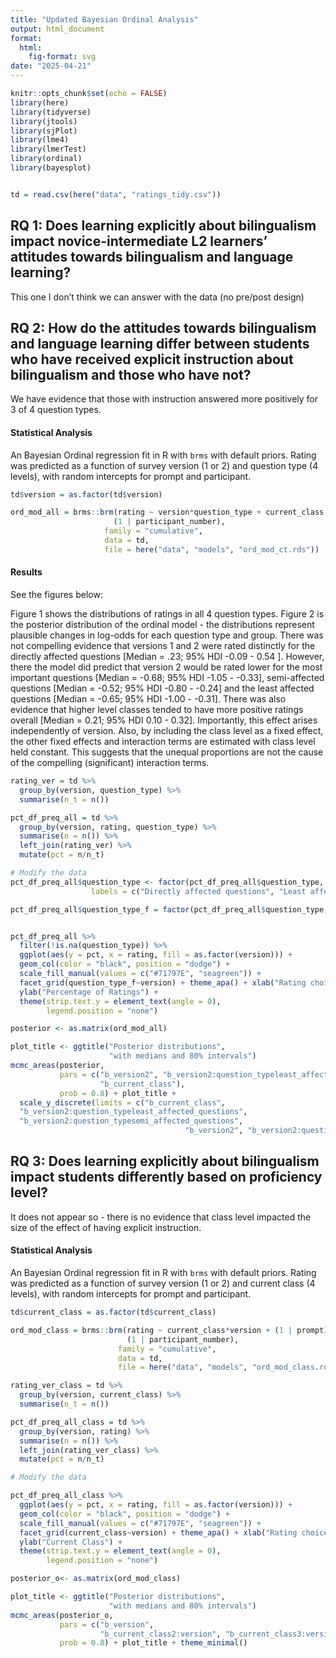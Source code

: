 ```yaml
---
title: "Updated Bayesian Ordinal Analysis"
output: html_document
format:
  html: 
    fig-format: svg
date: "2025-04-21"
---
```


```r
knitr::opts_chunk$set(echo = FALSE)
library(here)
library(tidyverse)
library(jtools)
library(sjPlot)
library(lme4)
library(lmerTest)
library(ordinal)
library(bayesplot)


td = read.csv(here("data", "ratings_tidy.csv"))

```

## **RQ 1:** Does learning explicitly about bilingualism impact novice-intermediate L2 learners’ attitudes towards bilingualism and language learning? 

This one I don't think we can answer with the data (no pre/post design)

## **RQ 2:** How do the attitudes towards bilingualism and language learning differ between students who have received explicit instruction about bilingualism and those who have not? 

We have evidence that those with instruction answered more positively for 3 of 4 question types.


#### Statistical Analysis 

An Bayesian Ordinal regression fit in R with `brms` with default priors. Rating was predicted as a function of survey version (1 or 2) and question type (4 levels), with random intercepts for prompt and participant. 

```r
td$version = as.factor(td$version)

ord_mod_all = brms::brm(rating ~ version*question_type + current_class + (1 | prompt) + 
                       (1 | participant_number),
                     family = "cumulative",
                     data = td, 
                     file = here("data", "models", "ord_mod_ct.rds"))
```

#### Results 

See the figures below:

Figure 1 shows the distributions of ratings in all 4 question types.
Figure 2 is the posterior distribution of the ordinal model - the distributions represent plausible changes in log-odds for each question type and group. There was not compelling evidence that versions 1 and 2 were rated distinctly for the directly affected questions [Median = .23; 95% HDI -0.09 - 0.54 ].
However, there the model did predict that version 2 would be rated lower for the most important questions [Median = -0.68; 95% HDI -1.05 - -0.33], semi-affected questions [Median = -0.52; 95% HDI -0.80 - -0.24] and the least affected questions [Median = -0.65; 95% HDI -1.00 - -0.31].
There was also evidence that higher level classes tended to have more positive ratings overall [Median = 0.21; 95% HDI 0.10 - 0.32].
Importantly, this effect arises independently of version.
Also, by including the class level as a fixed effect, the other fixed effects and interaction terms are estimated with class level held constant. 
This suggests that the unequal proportions are not the cause of the compelling (significant) interaction terms.


```r
rating_ver = td %>% 
  group_by(version, question_type) %>% 
  summarise(n_t = n())

pct_df_preq_all = td %>%
  group_by(version, rating, question_type) %>% 
  summarise(n = n()) %>% 
  left_join(rating_ver) %>% 
  mutate(pct = n/n_t)

# Modify the data
pct_df_preq_all$question_type <- factor(pct_df_preq_all$question_type, levels = c("directly_affected_questions", "least_affected_questions", "most_interested_qs", "semi_affected_questions"), 
                  labels = c("Directly affected questions", "Least affected questions", "Most important questions", "Semi-affected questions"))

pct_df_preq_all$question_type_f = factor(pct_df_preq_all$question_type, levels=c('Most important questions', 'Directly affected questions','Semi-affected questions','Least affected questions'))


pct_df_preq_all %>% 
  filter(!is.na(question_type)) %>% 
  ggplot(aes(y = pct, x = rating, fill = as.factor(version))) + 
  geom_col(color = "black", position = "dodge") + 
  scale_fill_manual(values = c("#71797E", "seagreen")) +
  facet_grid(question_type_f~version) + theme_apa() + xlab("Rating choice") +
  ylab("Percentage of Ratings") + 
  theme(strip.text.y = element_text(angle = 0),
        legend.position = "none")
```

```r
posterior <- as.matrix(ord_mod_all)

plot_title <- ggtitle("Posterior distributions",
                      "with medians and 80% intervals")
mcmc_areas(posterior,
           pars = c("b_version2", "b_version2:question_typeleast_affected_questions", "b_version2:question_typemost_interested_qs", "b_version2:question_typesemi_affected_questions",
                    "b_current_class"),
           prob = 0.8) + plot_title +
  scale_y_discrete(limits = c("b_current_class",
  "b_version2:question_typeleast_affected_questions",
  "b_version2:question_typesemi_affected_questions",
                                       "b_version2", "b_version2:question_typemost_interested_qs")) + theme_minimal()

```


## **RQ 3:** Does learning explicitly about bilingualism impact students differently based on proficiency level?

It does not appear so - there is no evidence that class level impacted the size of the effect of having explicit instruction.


#### Statistical Analysis 

An Bayesian Ordinal regression fit in R with `brms` with default priors. Rating was predicted as a function of survey version (1 or 2) and current class (4 levels), with random intercepts for prompt and participant. 

```r

td$current_class = as.factor(td$current_class)

ord_mod_class = brms::brm(rating ~ current_class*version + (1 | prompt) + 
                          (1 | participant_number),
                        family = "cumulative",
                        data = td, 
                        file = here("data", "models", "ord_mod_class.rds"))
```

```r
rating_ver_class = td %>% 
  group_by(version, current_class) %>% 
  summarise(n_t = n())

pct_df_preq_all_class = td %>%
  group_by(version, rating) %>% 
  summarise(n = n()) %>% 
  left_join(rating_ver_class) %>% 
  mutate(pct = n/n_t)

# Modify the data

pct_df_preq_all_class %>% 
  ggplot(aes(y = pct, x = rating, fill = as.factor(version))) + 
  geom_col(color = "black", position = "dodge") + 
  scale_fill_manual(values = c("#71797E", "seagreen")) +
  facet_grid(current_class~version) + theme_apa() + xlab("Rating choice") +
  ylab("Current Class") + 
  theme(strip.text.y = element_text(angle = 0),
        legend.position = "none")
```


```r
posterior_o<- as.matrix(ord_mod_class)

plot_title <- ggtitle("Posterior distributions",
                      "with medians and 80% intervals")
mcmc_areas(posterior_o,
           pars = c("b_version", 
                    "b_current_class2:version", "b_current_class3:version", "b_current_class4:version"),
           prob = 0.8) + plot_title + theme_minimal()

```


